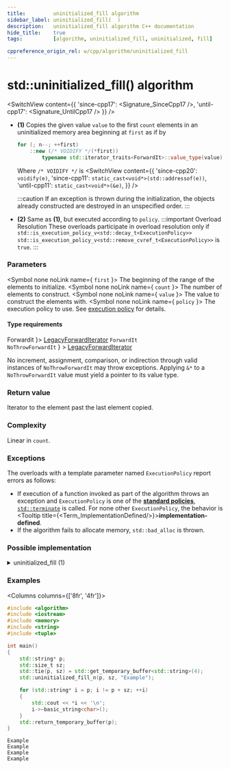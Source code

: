 ```yaml
---
title:         uninitialized_fill algorithm
sidebar_label: uninitialized_fill(  )
description:   uninitialized_fill algorithm C++ documentation
hide_title:    true
tags:          [algorithm, uninitialized_fill, uninitialized, fill]

cppreference_origin_rel: w/cpp/algorithm/uninitialized_fill
---
```



<!-- Terms -->

<!----------------- Codes ---------------------->


# std::uninitialized_fill() algorithm

<SwitchView content={{
  'since-cpp17': <Signature_SinceCpp17 />,
  'until-cpp17': <Signature_UntilCpp17 />
}} />

- **(1)** Copies the given value `value` to the first `count` elements in an uninitialized memory area beginning at `first` as if by
  ```cpp
  for (; n--; ++first)
      ::new (/* VOIDIFY */(*first))
          typename std::iterator_traits<ForwardIt>::value_type(value);
  ```
  Where `/* VOIDIFY */` is
  <SwitchView content={{
    'since-cpp20': <code>voidify(e)</code>,
    'since-cpp11': <code>static_cast&lt;void*&gt;(std::addressof(e))</code>,
    'until-cpp11': <code>static_cast&lt;void*&gt;(&e)</code>,
  }} />

  :::caution
  If an exception is thrown during the initialization, the objects already constructed are destroyed in an unspecified order.
  :::

- **(2)** Same as **(1)**, but executed according to `policy`.
  :::important Overload Resolution
  These overloads participate in overload resolution only if
  <Until v='cpp20'> <code>std::is_execution_policy_v&lt;std::decay_t&lt;ExecutionPolicy&gt;&gt;</code> </Until> <Since v='cpp20'> <code>std::is_execution_policy_v&lt;std::remove_cvref_t&lt;ExecutionPolicy&gt;&gt;</code> </Since> is <code>true</code>.
  :::

### Parameters

<SymbolTable>

  <Symbol none noLink name={ <code>first</code> }>
    The beginning of the range of the elements to initialize.
  </Symbol>
  <Symbol none noLink name={ <code>count</code> }>
    The number of elements to construct.
  </Symbol>
  <Symbol none noLink name={ <code>value</code> }>
    The value to construct the elements with.
  </Symbol>
  <Symbol none noLink name={ <code>policy</code> }>
    The execution policy to use. See <a href="">execution policy</a> for details.
  </Symbol>

</SymbolTable>

#### Type requirements

<SymbolTable>
  <Symbol none noLink name={ <code>Forwardit</code> }>
    <a href="/docs/named_req/LegacyForwardIterator">LegacyForwardIterator</a>
  </Symbol>
  <Symbol none noLink name={ <> <code>ForwardIt</code> <br /> <code>NoThrowForwardIt</code> </> } >
    <a href="/docs/named_req/LegacyForwardIterator">LegacyForwardIterator</a>
  </Symbol>
</SymbolTable>

No increment, assignment, comparison, or indirection through valid instances of `NoThrowForwardIt` may throw exceptions.
<Until v='cpp11'>Applying <code>&*</code> to a <code>NoThrowForwardIt</code> value must yield a pointer to its value type.</Until>

### Return value

Iterator to the element past the last element copied.

### Complexity

Linear in `count`.

### Exceptions

The overloads with a template parameter named `ExecutionPolicy` report errors as follows:
- If execution of a function invoked as part of the algorithm throws an exception and `ExecutionPolicy` is one of the [**standard policies**](#), [`std::terminate`](#) is called.
	For none other `ExecutionPolicy`, the behavior is <Tooltip title={<Term_ImplementationDefined/>}>**implementation-defined**</Tooltip>.
- If the algorithm fails to allocate memory, `std::bad_alloc` is thrown.

### Possible implementation

<details>
<summary>uninitialized_fill (1)</summary>

```cpp
template<class ForwardIt, class Size, class T>
ForwardIt uninitialized_fill_n(ForwardIt first, Size count, const T& value)
{
    using V = typename std::iterator_traits<ForwardIt>::value_type;
    ForwardIt current = first;
    try
    {
        for (; count > 0; ++current, (void) --count)
            ::new (static_cast<void*>(std::addressof(*current))) V(value);
        return current;
    }
    catch (...)
    {
        for (; first != current; ++first)
            first->~V();
        throw;
    }
}
```

</details>

### Examples

<Columns columns={['8fr', '4fr']}>
<div>

```cpp title='Main.cpp' showLineNumbers
#include <algorithm>
#include <iostream>
#include <memory>
#include <string>
#include <tuple>

int main()
{
    std::string* p;
    std::size_t sz;
    std::tie(p, sz) = std::get_temporary_buffer<std::string>(4);
    std::uninitialized_fill_n(p, sz, "Example");

    for (std::string* i = p; i != p + sz; ++i)
    {
        std::cout << *i << '\n';
        i->~basic_string<char>();
    }
    std::return_temporary_buffer(p);
}
```

</div>
<div>

```plaintext title="Output"
Example
Example
Example
Example
```

</div>
</Columns>
